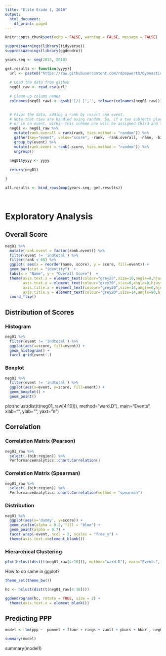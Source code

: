 ```yaml
---
title: "Elite Grade 1, 2018"
output:
  html_document:
    df_print: paged
---
```


```r
knitr::opts_chunk$set(echo = FALSE, warning = FALSE, message = FALSE)

suppressWarnings(library(tidyverse))
suppressWarnings(library(ggdendro))

years.seq <- seq(2013, 2018)

get.results <- function(yyyy){
  url <- paste0("https://raw.githubusercontent.com/rdpapworth/Gymnastics/master/data/MAG_British_EG_01_", yyyy, ".csv")
  
  # Load the data from github
  neg01_raw <- read_csv(url)
  
  # Clean-up column names
  colnames(neg01_raw) <- gsub('[/| ]','', tolower(colnames(neg01_raw)))

  
  # Pivot the data, adding a rank by result and event.
  # Note that ties are handled using random. So, if a two subjects placed third overall
  # or in an event, within this scheme one will be assigned third and the other fourth.
  neg01 <- neg01_raw %>% 
    mutate(rank.overall = rank(rank, ties.method = "random")) %>% 
    gather(key="event", value="score", -rank, -rank.overall, -name, -bib, -region) %>%
    group_by(event) %>%
    mutate(rank.event = rank(-score, ties.method = "random")) %>%
    ungroup()
  
  neg01$yyyy <- yyyy
  
  return(neg01)

}

all.results <- bind_rows(map(years.seq, get.results))




```

# Exploratory Analysis

## Overall Score

```r
neg01 %>%
  mutate(rank.event = factor(rank.event)) %>%
  filter(event != 'indtotal') %>%
  filter(rank < 60) %>%
  ggplot( aes(x = reorder(name, score), y = score, fill=event)) +
  geom_bar(stat = "identity")  +  
  labs(x = "Name", y = "Overall Score")  +
  theme(axis.text.x = element_text(colour="grey20",size=10,angle=0,hjust=.5,vjust=.5,face="plain"),
        axis.text.y = element_text(colour="grey20",size=6,angle=0,hjust=1,vjust=0,face="plain"),  
        axis.title.x = element_text(colour="grey20",size=14,angle=0,hjust=.5,vjust=0,face="plain"),
        axis.title.y = element_text(colour="grey20",size=14,angle=90,hjust=.5,vjust=.5,face="plain")) +
  coord_flip() 

```

## Distribution of Scores

### Histogram

```r
neg01 %>% 
  filter(event != 'indtotal') %>% 
  ggplot(aes(x=score, fill=event)) + 
  geom_histogram() +
  facet_grid(event~.)
```

### Boxplot

```r
neg01 %>% 
  filter(event != 'indtotal') %>% 
  ggplot(aes(x=event, y=score, fill=event)) + 
  geom_boxplot() +
  geom_point()
``` 
plot(hclust(dist(t(neg01_raw[4:10])), method="ward.D"), main="Events", xlab="", ylab="", yaxt="n")

## Correlation

### Correlation Matrix (Pearson)

```r
neg01_raw %>%
  select(-(bib:region)) %>%
  PerformanceAnalytics::chart.Correlation()
```

### Correlation Matrix (Spearman)

```r
neg01_raw %>%
  select(-(bib:region)) %>%
  PerformanceAnalytics::chart.Correlation(method = "spearman")
```

### Distribution

```r
neg01 %>%
  ggplot(aes(x='dummy', y=score)) +
  geom_violin(alpha = 0.2, fill = "blue") +
  geom_point(alpha = 0.7) +
  facet_wrap(~event, ncol = 2, scales = "free_y") +
  theme(axis.text.x=element_blank())
```

### Hierarchical Clustering
```r
plot(hclust(dist(t(neg01_raw[4:10])), method="ward.D"), main="Events", xlab="", ylab="", yaxt="n")
```

How to do same in ggplot?

```r
theme_set(theme_bw())

hc <- hclust(dist(t(neg01_raw[4:10]))) 

ggdendrogram(hc, rotate = TRUE, size = 2) +
  theme(axis.text.x = element_blank())
```

## Predicting PPP
```r
model <- lm(ppp ~  pommel + floor + rings + vault + pbars + hbar , neg01_raw)

summary(model)
```

summary(model1)